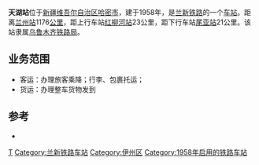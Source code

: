 {{noteTA
|1=zh-cn:始发车次; zh-hk:列車班次;
|2=zh-cn:车次; zh-hk:班次;
}}
{{Infobox China railway station
|车站名称=天湖站
|图片=
|图片介绍=
|车站名称拼音=Tianhuzhan
|车站位置=[[新疆维吾尔自治区|新疆维吾尔自治区]][[哈密市|哈密市]]
|坐标={{coord|41.64246770989926|94.50242042541504|display=inline,title|type:railwaystation}}
|归属=[[乌鲁木齐铁路局|乌鲁木齐铁路局]]
|线路=[[兰新铁路|兰新铁路]]
|车站等级=[[四等站_(中铁)|四等站]]
|使用状态=已撤销
|到发线数目=
|月台数目=
}}
'''天湖站'''位于[[新疆维吾尔自治区|新疆维吾尔自治区]][[哈密市|哈密市]]，建于1958年，是[[兰新铁路|兰新铁路]]的一个[[铁路车站|车站]]。距离[[兰州站|兰州站]]1176[[公里|公里]]，距上行车站[[红柳河站|红柳河站]]23公里，距下行车站[[尾亚站|尾亚站]]21公里。该站隶属[[乌鲁木齐铁路局|乌鲁木齐铁路局]]。

==业务范围==
*客运：办理旅客乘降；行李、包裹托运；
*货运：办理整车货物发到

{{start rail box|[[中国铁路|中国铁路]]}}
{{s-inop|[[红柳河站|红柳河站]]|{{站|兰州}}方向}}
{{s-line|[[兰新铁路|兰新铁路]]<br/>← 23km 天湖站 21km →}}
{{s-inop|[[尾亚站|尾亚站]]|{{站|乌鲁木齐}}方向}}
{{end box}}

==参考==
{{Reflist|2}}
*{{cite book|author=吴建民|title=中国铁路旅游|publisher=中国地图出版社|year=2002|pages=171页|isbn=7-5031-3000-8}}

{{兰新铁路|nocat}}

[[Category:哈密市铁路车站|T]]
[[Category:兰新铁路车站|Category:兰新铁路车站]]
[[Category:伊州区|Category:伊州区]]
[[Category:1958年启用的铁路车站|Category:1958年启用的铁路车站]]